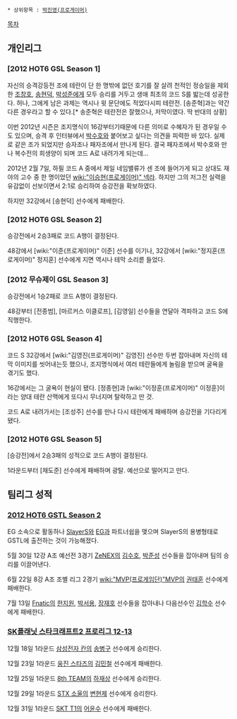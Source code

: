  * 상위항목 : [[박진영(프로게이머)]]

[[목차]]

== 개인리그 ==
=== [2012 HOT6 GSL Season 1] ===
자신의 승격강등전 조에 테란이 단 한 명밖에 없던 호기를 잘 살려 천적인 정승일을 제외한 [[조창호]], [[송현덕]], [[박성준]]에게 모두 승리를 거두고 생애 최초의 코드 S를 밟는데 성공한다. 허나, 그에게 남은 과제는 역시나 윗 문단에도 적었다시피 테란전. [송준혁]과는 약간 다른 경우라고 할 수 있다.[* 송준혁은 테란전은 잘했으나, 저막이였다. 딱 반대의 상황]

이번 2012년 시즌은 조지명식이 16강부터기때문에 다른 의미로 수혜자가 된 경우일 수도 있으며, 승격 후 인터뷰에서 [[박수호]]와 붙어보고 싶다는 의견을 피력한 바 있다. 실제로 같은 조가 되었지만 승자조나 패자조에서 만나게 된다. 결국 패자조에서 박수호와 만나 복수전의 희생양이 되며 코드 A로 내려가게 되는데...

2012년 2월 7일, 하필 코드 A 중에서 제일 네임밸류가 센 조에 들어가게 되고 상대도 재야의 고수 중 한 명이었던 [[wiki:"이승현(프로게이머)" 넥라]]. 하지만 그의 저그전 실력을 유감없이 선보이면서 2:1로 승리하여 승강전을 확보하였다.

하지만 32강에서 [송현덕] 선수에게 패배한다.
=== [2012 HOT6 GSL Season 2] === 
승강전에서 2승3패로 코드 A행이 결정된다.

48강에서 [wiki:"이준(프로게이머)" 이준] 선수를 이기나, 32강에서 [wiki:"정지훈(프로게이머)" 정지훈] 선수에게 지면 역시나 테막 소리륻 들었다.
=== [2012 무슈제이 GSL Season 3] ===
승강전에서 1승2패로 코드 A행이 결정된다.

48강부터 [전종범], [마르커스 이클로프], [김영일] 선수들을 연달아 격파하고 코드 S에 직행한다.
=== [2012 HOT6 GSL Season 4] ===
코드 S 32강에서 [wiki:"김영진(프로게이머)" 김영진] 선수만 두번 잡아내며 자신의 테막 이미지를 씻어내는듯 했으나, 조지명식에서 여러 테란들에게 놀림을 받으며 굴욕을 겪기도 했다.

16강에서는 그 굴욕이 현실이 됐다. [정종현]과 [wiki:"이정훈(프로게이머)" 이정훈]이라는 양대 테란 산맥에게 또다시 무너지며 탈락하고 만 것.

코드 A로 내려가서는 [조성주] 선수를 만나 다시 테란에게 패배하며 승강전을 기다리게 됐다.
=== [2012 HOT6 GSL Season 5] ===
[승강전]에서 2승3패의 성적으로 코드 A행이 결정된다.

1라운드부터 [채도준] 선수에게 패배하며 광탈. 예선으로 떨어지고 만다.
== 팀리그 성적 ==
=== [[2012 HOT6 GSTL Season 2]] ===
EG 소속으로 활동하나 [[SlayerS]]와 [[EG]]과 파트너쉽을 맺으며 SlayerS의 용병형태로 GSTL에 출전하는 것이 가능해졌다.

5월 30일 12강 A조 예선전 3경기 [[ZeNEX]]의 [[김수호]], [[박준성]] 선수들을 잡아내며 팀의 승리를 이끌어낸다.

6월 22일 8강 A조 조별 리그 2경기 [[wiki:"MVP(프로게임단)"MVP]]의 [[권태훈]] 선수에게 패배한다.

7월 13일 [[Fnatic]]의 [[한지원]], [[박서용]], [[장재호]] 선수들을 잡아내나 다음선수인 [[김학수]] 선수에게 패배한다. 
=== [[SK플래닛 스타크래프트2 프로리그 12-13]] ===
12월 18일 1라운드 [[삼성전자 칸]]의 [[송병구]] 선수에게 승리한다.

12월 23일 1라운드 [[웅진 스타즈]]의 [[김민철]] 선수에게 패배한다.

12월 25일 1라운드 [[8th TEAM]]의 [[하재상]] 선수에게 승리한다.

12월 29일 1라운드 [[STX 소울]]의 [[변현제]] 선수에게 승리한다.

12월 31일 1라운드 [[SKT T1]]의 [[어윤수]] 선수에게 패배한다.
